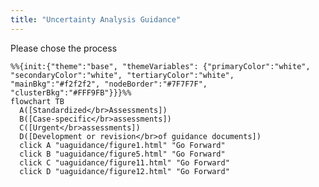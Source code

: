 ```yaml
---
title: "Uncertainty Analysis Guidance"
---
```


Please chose the process

:::{.column-page-inset}
```mermaid
%%{init:{"theme":"base", "themeVariables": {"primaryColor":"white", "secondaryColor":"white", "tertiaryColor":"white", "mainBkg":"#f2f2f2", "nodeBorder":"#7F7F7F", "clusterBkg":"#FFF9FB"}}}%%
flowchart TB
  A([Standardized</br>Assessments])
  B([Case-specific</br>assessments])
  C([Urgent</br>assessments])
  D([Development or revision</br>of guidance documents])
  click A "uaguidance/figure1.html" "Go Forward"
  click B "uaguidance/figure5.html" "Go Forward"
  click C "uaguidance/figure11.html" "Go Forward"
  click D "uaguidance/figure12.html" "Go Forward"
```
:::